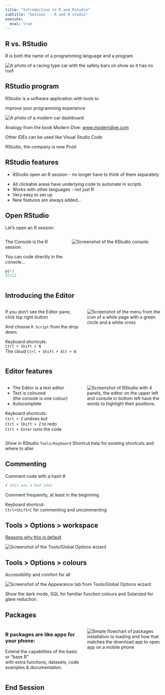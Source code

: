```yaml
---
title: "Introduction to R and Rstudio"
subtitle: "Session  - R and R studio"
execute:
  eval: true   
---
```


## R vs. RStudio

R is both the name of a programming language and a program

<img src="img/session01/race_car.PNG" alt="A photo of a racing type car with the safety bars on show as it has no roof"/>

## RStudio program

RStudio is a software application with tools to

improve your programming experience

<img src="img/session01/roberto-nickson-unsplash.PNG" alt="A photo of a modern car dashboard"/>

::: notes
Analogy from the book Modern Dive: [www.moderndive.com](https://moderndive.com/)

Other IDEs can be used like Visual Studio Code

RStudio, the company is now Posit
:::

## RStudio features  

-   RStudio open an R session - no longer have to think of them separately\

::: incremental
-   All clickable areas have underlying code to automate in scripts
-   Works with other languages - not just R
-   Very easy to set up
-   New features are always added...
:::

## Open RStudio

Let's open an R session

::: columns
::: {.column width="40%"}
The Console is the R session.

You can code directly in the console...

```r
pi*2 
37/12 
```
:::

::: {.column width="60%"}
<img src="img/session01/rstudio_console.PNG" alt="Screenshot of the RStudio console."/>
:::
:::

## Introducing the Editor

::: columns
::: {.column width="50%"}
If you don't see the Editor pane, click top right button

And choose `R Script` from the drop down.

Keyboard shortcuts:\
`Ctrl + Shift + N`\
The cloud `Ctrl + Shift + Alt + N`
:::

::: {.column width="50%"}
<img src="img/session01/new_file.PNG" alt="Screenshot of the menu from the icon of a white page with a green circle and a white cross"/>
:::
:::

## Editor features

::: columns
::: {.column width="50%"}
-   The Editor is a text editor\
-   Text is coloured\
    (the console is one colour)\
-   Autocomplete

Keyboard shortcuts:\
`Ctrl + Z` </kbd> undoes *but*\
`Ctrl + Shift + Z` to redo\
`Ctrl + Enter` runs the code
:::

::: {.column width="50%"}
<img src="img/session01/editor.PNG" alt="Screenshot of RStudio with 4 panels, the editor on the upper left and console in bottom left have the words to highlight their positions."/>
:::
:::

::: notes
Show in RStudio `Tools/Keyboard` Shortcut help for existing shortcuts and where to alter
:::

## Commenting

Comment code with a hash \#

```r
# this was a bad idea
```

Comment frequently, at least in the beginning

Keyboard shortcut:\
`Ctrl+Shift+C` for commenting and uncommenting

## Tools \> Options \> workspace

[Reasons why this is default](https://community.rstudio.com/t/defaults-of-saving-and-restoring-workspace/939)

<img src="img/session01/global_options.PNG" alt="Screenshot of the Tools/Global Options wizard" class="center"/>

## Tools \> Options \> colours

Accessibility and comfort for all

<img src="img/session01/appearance.PNG" alt="Screenshot of the Appearance tab from Tools/Global Options wizard" class="center"/>

::: notes
Show the dark mode, SQL for familiar function colours and Solarized for glare reduction.
:::

## Packages

::: columns
::: {.column width="50%"}
### R packages are like apps for your phone:

Extend the capabilities of the basic or "base R"\
with extra functions, datasets, code examples & documentation.
:::

::: {.column width="50%"}
<img src="img/session01/app_analogy.PNG" alt="Simple flowchart of packages installation to loading and how that matches the download app to open app on a mobile phone" class="center"/>
:::
:::

## End Session